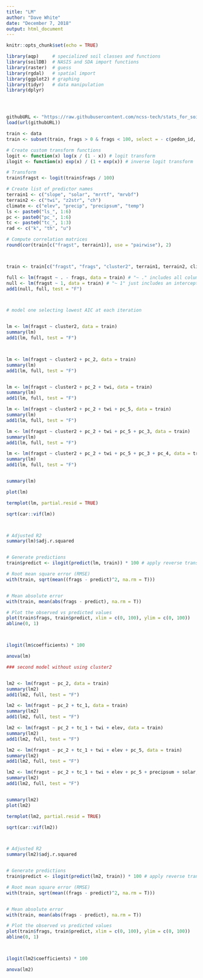 ---
title: "LM"
author: "Dave White"
date: "December 7, 2018"
output: html_document
---

```{r setup, include=FALSE}
knitr::opts_chunk$set(echo = TRUE)
```



```{r lm}
library(aqp)     # specialized soil classes and functions
library(soilDB)  # NASIS and SDA import functions
library(raster)  # guess
library(rgdal)   # spatial import
library(ggplot2) # graphing
library(tidyr)   # data manipulation
library(dplyr)  




githubURL <- "https://raw.githubusercontent.com/ncss-tech/stats_for_soil_survey/master/data/ch7_data.Rdata"
load(url(githubURL))

train <- data
train <- subset(train, frags > 0 & frags < 100, select = - c(pedon_id, taxonname, landform.string, x_std, y_std, argillic.horizon, describer2)) # exclude frags greater than 100 and less than 1, and exclude some of the extra columns

# Create custom transform functions
logit <- function(x) log(x / (1 - x)) # logit transform
ilogit <- function(x) exp(x) / (1 + exp(x)) # inverse logit transform

# Transform
train$fragst <- logit(train$frags / 100)

# Create list of predictor names
terrain1 <- c("slope", "solar", "mrrtf", "mrvbf")
terrain2 <- c("twi", "z2str", "ch")
climate <- c("elev", "precip", "precipsum", "temp")
ls <- paste0("ls_", 1:6)
pc <- paste0("pc_", 1:6)
tc <- paste0("tc_", 1:3)
rad <- c("k", "th", "u")

# Compute correlation matrices
round(cor(train[c("fragst", terrain1)], use = "pairwise"), 2)



train <- train[c("fragst", "frags", "cluster2", terrain1, terrain2, climate, pc, tc, rad)]

full <- lm(fragst ~ . - frags, data = train) # "~ ." includes all columns in the data set, "-" removes variables
null <- lm(fragst ~ 1, data = train) # "~ 1" just includes an intercept
add1(null, full, test = "F")



# model one selecting lowest AIC at each iteration


lm <- lm(fragst ~ cluster2, data = train)
summary(lm)
add1(lm, full, test = "F")



lm <- lm(fragst ~ cluster2 + pc_2, data = train)
summary(lm)
add1(lm, full, test = "F")


lm <- lm(fragst ~ cluster2 + pc_2 + twi, data = train)
summary(lm)
add1(lm, full, test = "F")

lm <- lm(fragst ~ cluster2 + pc_2 + twi + pc_5, data = train)
summary(lm)
add1(lm, full, test = "F")

lm <- lm(fragst ~ cluster2 + pc_2 + twi + pc_5 + pc_3, data = train)
summary(lm)
add1(lm, full, test = "F")

lm <- lm(fragst ~ cluster2 + pc_2 + twi + pc_5 + pc_3 + pc_4, data = train)
summary(lm)
add1(lm, full, test = "F")


summary(lm)

plot(lm)

termplot(lm, partial.resid = TRUE)

sqrt(car::vif(lm))



# Adjusted R2
summary(lm)$adj.r.squared


# Generate predictions
train$predict <- ilogit(predict(lm, train)) * 100 # apply reverse transform

# Root mean square error (RMSE)
with(train, sqrt(mean((frags - predict)^2, na.rm = T)))


# Mean absolute error
with(train, mean(abs(frags - predict), na.rm = T))

# Plot the observed vs predicted values
plot(train$frags, train$predict, xlim = c(0, 100), ylim = c(0, 100))
abline(0, 1)



ilogit(lm$coefficients) * 100

anova(lm)

### second model without using cluster2 


lm2 <- lm(fragst ~ pc_2, data = train)
summary(lm2)
add1(lm2, full, test = "F")

lm2 <- lm(fragst ~ pc_2 + tc_1, data = train)
summary(lm2)
add1(lm2, full, test = "F")

lm2 <- lm(fragst ~ pc_2 + tc_1 + twi + elev, data = train)
summary(lm2)
add1(lm2, full, test = "F")

lm2 <- lm(fragst ~ pc_2 + tc_1 + twi + elev + pc_5, data = train)
summary(lm2)
add1(lm2, full, test = "F")

lm2 <- lm(fragst ~ pc_2 + tc_1 + twi + elev + pc_5 + precipsum + solar, data = train)
summary(lm2)
add1(lm2, full, test = "F")


summary(lm2)
plot(lm2)

termplot(lm2, partial.resid = TRUE)

sqrt(car::vif(lm2))



# Adjusted R2
summary(lm2)$adj.r.squared


# Generate predictions
train$predict <- ilogit(predict(lm2, train)) * 100 # apply reverse transform

# Root mean square error (RMSE)
with(train, sqrt(mean((frags - predict)^2, na.rm = T)))


# Mean absolute error
with(train, mean(abs(frags - predict), na.rm = T))

# Plot the observed vs predicted values
plot(train$frags, train$predict, xlim = c(0, 100), ylim = c(0, 100))
abline(0, 1)



ilogit(lm2$coefficients) * 100

anova(lm2)



```

